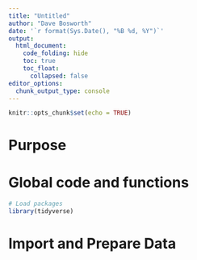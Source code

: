 ```yaml
---
title: "Untitled"
author: "Dave Bosworth"
date: '`r format(Sys.Date(), "%B %d, %Y")`'
output: 
  html_document: 
    code_folding: hide
    toc: true
    toc_float:
      collapsed: false
editor_options: 
  chunk_output_type: console
---
```


```r
knitr::opts_chunk$set(echo = TRUE)
```

# Purpose


# Global code and functions

```r
# Load packages
library(tidyverse)
```


# Import and Prepare Data

```r

```

